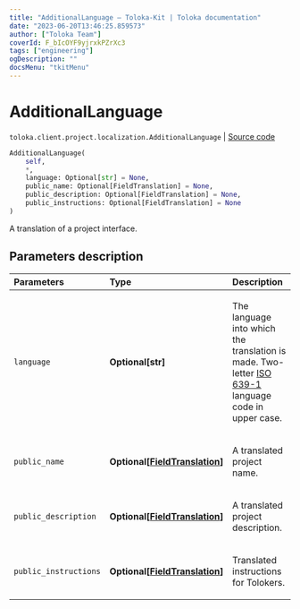 ```yaml
---
title: "AdditionalLanguage — Toloka-Kit | Toloka documentation"
date: "2023-06-20T13:46:25.859573"
author: ["Toloka Team"]
coverId: F_bIcOYF9yjrxkPZrXc3
tags: ["engineering"]
ogDescription: ""
docsMenu: "tkitMenu"
---
```


# AdditionalLanguage

`toloka.client.project.localization.AdditionalLanguage` | [Source code](https://github.com/Toloka/toloka-kit/blob/v1.2.0/src/client/project/localization.py#L11)

```python
AdditionalLanguage(
    self,
    *,
    language: Optional[str] = None,
    public_name: Optional[FieldTranslation] = None,
    public_description: Optional[FieldTranslation] = None,
    public_instructions: Optional[FieldTranslation] = None
)
```

A translation of a project interface.

## Parameters description

| Parameters | Type | Description |
| :----------| :----| :-----------|
`language`|**Optional\[str\]**|<p>The language into which the translation is made. Two-letter [ISO 639-1](https://en.wikipedia.org/wiki/List_of_ISO_639-1_codes) language code in upper case.</p>
`public_name`|**Optional\[[FieldTranslation](/docs/toloka-kit/reference/toloka.client.project.localization.AdditionalLanguage.FieldTranslation)\]**|<p>A translated project name.</p>
`public_description`|**Optional\[[FieldTranslation](/docs/toloka-kit/reference/toloka.client.project.localization.AdditionalLanguage.FieldTranslation)\]**|<p>A translated project description.</p>
`public_instructions`|**Optional\[[FieldTranslation](/docs/toloka-kit/reference/toloka.client.project.localization.AdditionalLanguage.FieldTranslation)\]**|<p>Translated instructions for Tolokers.</p>